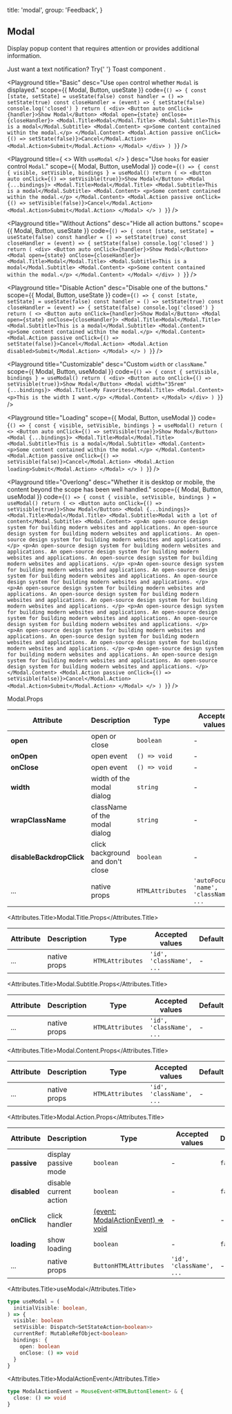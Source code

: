 
  title: 'modal',
  group: 'Feedback',
}

## Modal

Display popup content that requires attention or provides additional information.

<Note>
  Just want a text notification? Try{' '}
  <NextLink href="/en-us/components/toast">
    <Link color>Toast component</Link>
  </NextLink>
  .
</Note>

<Playground
  title="Basic"
  desc="Use `open` control whether `Modal` is displayed."
  scope={{ Modal, Button, useState }}
  code={`
() => {
  const [state, setState] = useState(false)
  const handler = () => setState(true)
  const closeHandler = (event) => {
    setState(false)
    console.log('closed')
  }
  return (
    <div>
      <Button auto onClick={handler}>Show Modal</Button>
      <Modal open={state} onClose={closeHandler}>
        <Modal.Title>Modal</Modal.Title>
        <Modal.Subtitle>This is a modal</Modal.Subtitle>
        <Modal.Content>
          <p>Some content contained within the modal.</p>
        </Modal.Content>
        <Modal.Action passive onClick={() => setState(false)}>Cancel</Modal.Action>
        <Modal.Action>Submit</Modal.Action>
      </Modal>
    </div>
  )
}
`}
/>

<Playground
  title={
    <>
      With <Code>useModal</Code>
    </>
  }
  desc="Use `hooks` for easier control `Modal`."
  scope={{ Modal, Button, useModal }}
  code={`
() => {
  const { visible, setVisible, bindings } = useModal()
  return (
    <>
      <Button auto onClick={() => setVisible(true)}>Show Modal</Button>
      <Modal {...bindings}>
        <Modal.Title>Modal</Modal.Title>
        <Modal.Subtitle>This is a modal</Modal.Subtitle>
        <Modal.Content>
          <p>Some content contained within the modal.</p>
        </Modal.Content>
        <Modal.Action passive onClick={() => setVisible(false)}>Cancel</Modal.Action>
        <Modal.Action>Submit</Modal.Action>
      </Modal>
    </>
  )
}
`}
/>

<Playground
  title="Without Actions"
  desc="Hide all action buttons."
  scope={{ Modal, Button, useState }}
  code={`
() => {
  const [state, setState] = useState(false)
  const handler = () => setState(true)
  const closeHandler = (event) => {
    setState(false)
    console.log('closed')
  }
  return (
    <div>
      <Button auto onClick={handler}>Show Modal</Button>
      <Modal open={state} onClose={closeHandler}>
        <Modal.Title>Modal</Modal.Title>
        <Modal.Subtitle>This is a modal</Modal.Subtitle>
        <Modal.Content>
          <p>Some content contained within the modal.</p>
        </Modal.Content>
      </Modal>
    </div>
  )
}
`}
/>

<Playground
  title="Disable Action"
  desc="Disable one of the buttons."
  scope={{ Modal, Button, useState }}
  code={`
() => {
  const [state, setState] = useState(false)
  const handler = () => setState(true)
  const closeHandler = (event) => {
    setState(false)
    console.log('closed')
  }
  return (
    <>
      <Button auto onClick={handler}>Show Modal</Button>
      <Modal open={state} onClose={closeHandler}>
        <Modal.Title>Modal</Modal.Title>
        <Modal.Subtitle>This is a modal</Modal.Subtitle>
        <Modal.Content>
          <p>Some content contained within the modal.</p>
        </Modal.Content>
        <Modal.Action passive onClick={() => setState(false)}>Cancel</Modal.Action>
        <Modal.Action disabled>Submit</Modal.Action>
      </Modal>
    </>
  )
}
`}
/>

<Playground
  title="Customizable"
  desc="Custom `width` or `className`."
  scope={{ Modal, Button, useModal }}
  code={`
() => {
  const { setVisible, bindings } = useModal()
  return (
    <div>
      <Button auto onClick={() => setVisible(true)}>Show Modal</Button>
      <Modal width="35rem" {...bindings}>
        <Modal.Title>My Favorites</Modal.Title>
        <Modal.Content>
          <p>This is the width I want.</p>
        </Modal.Content>
      </Modal>
    </div>
  )
}
`}
/>

<Playground
  title="Loading"
  scope={{ Modal, Button, useModal }}
  code={`
() => {
  const { visible, setVisible, bindings } = useModal()
  return (
    <>
      <Button auto onClick={() => setVisible(true)}>Show Modal</Button>
      <Modal {...bindings}>
        <Modal.Title>Modal</Modal.Title>
        <Modal.Subtitle>This is a modal</Modal.Subtitle>
        <Modal.Content>
          <p>Some content contained within the modal.</p>
        </Modal.Content>
        <Modal.Action passive onClick={() => setVisible(false)}>Cancel</Modal.Action>
        <Modal.Action loading>Submit</Modal.Action>
      </Modal>
    </>
  )
}
`}
/>

<Playground
  title="Overlong"
  desc="Whether it is desktop or mobile, the content beyond the scope has been well handled."
  scope={{ Modal, Button, useModal }}
  code={`
() => {
  const { visible, setVisible, bindings } = useModal()
  return (
    <>
      <Button auto onClick={() => setVisible(true)}>Show Modal</Button>
      <Modal {...bindings}>
        <Modal.Title>Modal</Modal.Title>
        <Modal.Subtitle>Modal with a lot of content</Modal.Subtitle>
        <Modal.Content>
          <p>An open-source design system for building modern websites and applications.
          An open-source design system for building modern websites and applications.
          An open-source design system for building modern websites and applications. </p>
          <p>An open-source design system for building modern websites and applications.
          An open-source design system for building modern websites and applications.
          An open-source design system for building modern websites and applications. </p>
          <p>An open-source design system for building modern websites and applications.
          An open-source design system for building modern websites and applications.
          An open-source design system for building modern websites and applications. </p>
          <p>An open-source design system for building modern websites and applications.
          An open-source design system for building modern websites and applications.
          An open-source design system for building modern websites and applications. </p>
          <p>An open-source design system for building modern websites and applications.
          An open-source design system for building modern websites and applications.
          An open-source design system for building modern websites and applications. </p>
          <p>An open-source design system for building modern websites and applications.
          An open-source design system for building modern websites and applications.
          An open-source design system for building modern websites and applications. </p>
          <p>An open-source design system for building modern websites and applications.
          An open-source design system for building modern websites and applications.
          An open-source design system for building modern websites and applications. </p>
        </Modal.Content>
        <Modal.Action passive onClick={() => setVisible(false)}>Cancel</Modal.Action>
        <Modal.Action>Submit</Modal.Action>
      </Modal>
    </>
  )
}
`}
/>

<Attributes edit="/pages/en-us/components/modal.mdx">
<Attributes.Title>Modal.Props</Attributes.Title>

| Attribute                | Description                      | Type             | Accepted values                         | Default |
| ------------------------ | -------------------------------- | ---------------- | --------------------------------------- | ------- |
| **open**                 | open or close                    | `boolean`        | -                                       | `false` |
| **onOpen**               | open event                       | `() => void`     | -                                       | -       |
| **onClose**              | open event                       | `() => void`     | -                                       | -       |
| **width**                | width of the modal dialog        | `string`         | -                                       | `26rem` |
| **wrapClassName**        | className of the modal dialog    | `string`         | -                                       | -       |
| **disableBackdropClick** | click background and don't close | `boolean`        | -                                       | `false` |
| ...                      | native props                     | `HTMLAttributes` | `'autoFocus', 'name', 'className', ...` | -       |

<Attributes.Title>Modal.Title.Props</Attributes.Title>

| Attribute | Description  | Type             | Accepted values          | Default |
| --------- | ------------ | ---------------- | ------------------------ | ------- |
| ...       | native props | `HTMLAttributes` | `'id', 'className', ...` | -       |

<Attributes.Title>Modal.Subtitle.Props</Attributes.Title>

| Attribute | Description  | Type             | Accepted values          | Default |
| --------- | ------------ | ---------------- | ------------------------ | ------- |
| ...       | native props | `HTMLAttributes` | `'id', 'className', ...` | -       |

<Attributes.Title>Modal.Content.Props</Attributes.Title>

| Attribute | Description  | Type             | Accepted values          | Default |
| --------- | ------------ | ---------------- | ------------------------ | ------- |
| ...       | native props | `HTMLAttributes` | `'id', 'className', ...` | -       |

<Attributes.Title>Modal.Action.Props</Attributes.Title>

| Attribute    | Description            | Type                                                   | Accepted values          | Default |
| ------------ | ---------------------- | ------------------------------------------------------ | ------------------------ | ------- |
| **passive**  | display passive mode   | `boolean`                                              | -                        | `false` |
| **disabled** | disable current action | `boolean`                                              | -                        | `false` |
| **onClick**  | click handler          | [(event: ModalActionEvent) => void](#modalactionevent) | -                        | -       |
| **loading**  | show loading           | `boolean`                                              | -                        | `false` |
| ...          | native props           | `ButtonHTMLAttributes`                                 | `'id', 'className', ...` | -       |

<Attributes.Title>useModal</Attributes.Title>

```ts
type useModal = (
  initialVisible: boolean,
) => {
  visible: boolean
  setVisible: Dispatch<SetStateAction<boolean>>
  currentRef: MutableRefObject<boolean>
  bindings: {
    open: boolean
    onClose: () => void
  }
}
```

<Attributes.Title>ModalActionEvent</Attributes.Title>

```ts
type ModalActionEvent = MouseEvent<HTMLButtonElement> & {
  close: () => void
}
```

</Attributes>

